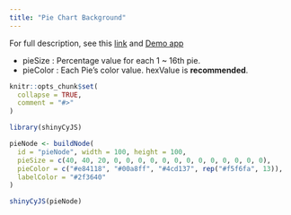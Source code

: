 ```yaml
---
title: "Pie Chart Background"
---
```


For full description, see this [link](https://js.cytoscape.org/#style/pie-chart-background) and [Demo app](https://js.cytoscape.org/demos/pie-style/) 

- pieSize : Percentage value for each 1 ~ 16th pie.
- pieColor : Each Pie's color value. hexValue is **recommended**.

```r
knitr::opts_chunk$set(
  collapse = TRUE,
  comment = "#>"
)
```

```r
library(shinyCyJS)
```

```r
pieNode <- buildNode(
  id = "pieNode", width = 100, height = 100,
  pieSize = c(40, 40, 20, 0, 0, 0, 0, 0, 0, 0, 0, 0, 0, 0, 0, 0),
  pieColor = c("#e84118", "#00a8ff", "#4cd137", rep("#f5f6fa", 13)),
  labelColor = "#2f3640"
)

shinyCyJS(pieNode)
```
